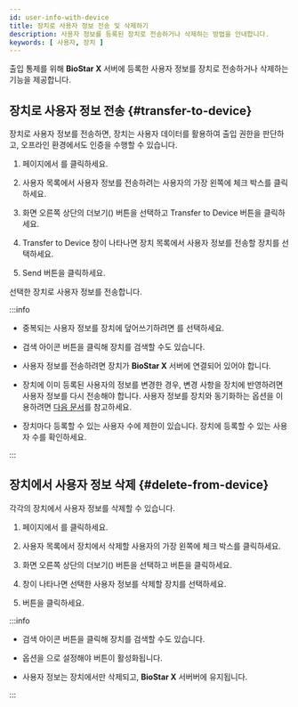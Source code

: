 ```yaml
---
id: user-info-with-device
title: 장치로 사용자 정보 전송 및 삭제하기
description: 사용자 정보를 등록된 장치로 전송하거나 삭제하는 방법을 안내합니다.
keywords: [ 사용자, 장치 ]
---
```


출입 통제를 위해 **BioStar X** 서버에 등록한 사용자 정보를 장치로 전송하거나 삭제하는 기능을 제공합니다.

## 장치로 사용자 정보 전송 {#transfer-to-device}

장치로 사용자 정보를 전송하면, 장치는 사용자 데이터를 활용하여 출입 권한을 판단하고, 오프라인 환경에서도 인증을 수행할 수 있습니다.

1. <Cmd sid='common.header.launcher' /> 페이지에서 <Cmd sid='common.header.user' />를 클릭하세요.

1. 사용자 목록에서 사용자 정보를 전송하려는 사용자의 가장 왼쪽에 체크 박스를 클릭하세요.

1. 화면 오른쪽 상단의 더보기(<IcMore/>) 버튼을 선택하고 <Cmd>Transfer to Device</Cmd> 버튼을 클릭하세요.

1. <Cmd>Transfer to Device</Cmd> 창이 나타나면 장치 목록에서 사용자 정보를 전송할 장치를 선택하세요.

1. <Cmd>Send</Cmd> 버튼을 클릭하세요.

선택한 장치로 사용자 정보를 전송합니다.

:::info

* 중복되는 사용자 정보를 장치에 덮어쓰기하려면 <Cmd sid='user.overwriteWhenTransfer' />를 선택하세요.

* 검색 아이콘 버튼을 클릭해 장치를 검색할 수도 있습니다.

* 사용자 정보를 전송하려면 장치가 **BioStar X** 서버에 연결되어 있어야 합니다.

* 장치에 이미 등록된 사용자의 정보를 변경한 경우, 변경 사항을 장치에 반영하려면 사용자 정보를 다시 전송해야 합니다. 사용자 정보를 장치와 동기화하는 <Cmd sid='setting.server.automaticUserSync' /> 옵션을 이용하려면 [다음 문서](#)를 참고하세요.

* 장치마다 등록할 수 있는 사용자 수에 제한이 있습니다. 장치에 등록할 수 있는 사용자 수를 확인하세요.

:::

## 장치에서 사용자 정보 삭제 {#delete-from-device}

각각의 장치에서 사용자 정보를 삭제할 수 있습니다.

1. <Cmd sid='common.header.launcher' /> 페이지에서 <Cmd sid='common.header.user' />를 클릭하세요.

1. 사용자 목록에서 장치에서 삭제할 사용자의 가장 왼쪽에 체크 박스를 클릭하세요.

1. 화면 오른쪽 상단의 더보기(<IcMore/>) 버튼을 선택하고 <Cmd sid='user.header.removeFromDevice' /> 버튼을 클릭하세요.

1. <Cmd sid='user.header.removeFromDevice' /> 창이 나타나면 선택한 사용자 정보를 삭제할 장치를 선택하세요.

1. <Cmd sid='button.delete' /> 버튼을 클릭하세요.

:::info

* 검색 아이콘 버튼을 클릭해 장치를 검색할 수도 있습니다.

* <Cmd sid='setting.server.automaticUserSync' /> 옵션을 <Cmd sid='device.Input.unsupervised' />으로 설정해야 <Cmd sid='user.header.removeFromDevice' /> 버튼이 활성화됩니다.

* 사용자 정보는 장치에서만 삭제되고, **BioStar X** 서버버에 유지됩니다.

:::